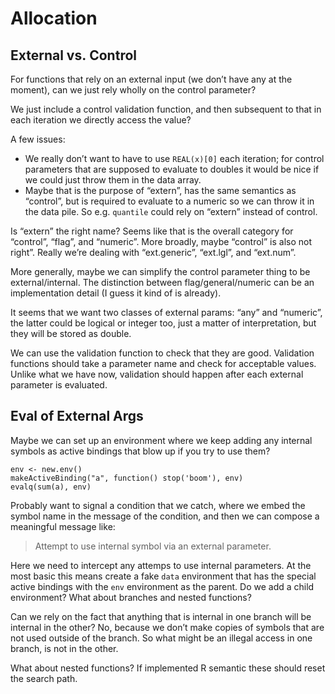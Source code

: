 # Allocation

## External vs. Control

For functions that rely on an external input (we don't have any at the moment),
can we just rely wholly on the control parameter?

We just include a control validation function, and then subsequent to that in
each iteration we directly access the value?

A few issues:

* We really don't want to have to use `REAL(x)[0]` each iteration; for control
  parameters that are supposed to evaluate to doubles it would be nice if we
  could just throw them in the data array.
* Maybe that is the purpose of "extern", has the same semantics as "control",
  but is required to evaluate to a numeric so we can throw it in the data pile.
  So e.g. `quantile` could rely on "extern" instead of control.

Is "extern" the right name?  Seems like that is the overall category for
"control", "flag", and "numeric".  More broadly, maybe "control" is also not
right".  Really we're dealing with "ext.generic", "ext.lgl", and "ext.num".

More generally, maybe we can simplify the control parameter thing to be
external/internal.  The distinction between flag/general/numeric can be an
implementation detail (I guess it kind of is already).

It seems that we want two classes of external params: "any" and "numeric", the
latter could be logical or integer too, just a matter of interpretation, but
they will be stored as double.

We can use the validation function to check that they are good.  Validation
functions should take a parameter name and check for acceptable values.  Unlike
what we have now, validation should happen after each external parameter is
evaluated.

## Eval of External Args

Maybe we can set up an environment where we keep adding any internal symbols as
active bindings that blow up if you try to use them?

    env <- new.env()
    makeActiveBinding("a", function() stop('boom'), env)
    evalq(sum(a), env)

Probably want to signal a condition that we catch, where we embed the symbol
name in the message of the condition, and then we can compose a meaningful
message like:

> Attempt to use internal symbol via an external parameter.

Here we need to intercept any attemps to use internal parameters. At the most
basic this means create a fake `data` environment that has the special active
bindings with the `env` environment as the parent.  Do we add a child
environment?  What about branches and nested functions?

Can we rely on the fact that anything that is internal in one branch will be
internal in the other?  No, because we don't make copies of symbols that are not
used outside of the branch.  So what might be an illegal access in one branch,
is not in the other.

What about nested functions?  If implemented R semantic these should reset the
search path.
